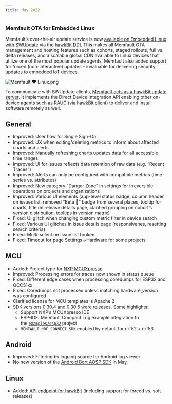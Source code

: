 ```yaml
---
title: May 2022
---
```


### Memfault OTA for Embedded Linux

Memfault’s over-the-air update service is now
[available on Embedded Linux with SWUpdate](/docs/linux/linux-releases-integration-guide)
via the [hawkBit DDI](/docs/linux/linux-memfault-hawkbit-comparison). This makes
all Memfault OTA management and hosting features such as cohorts, staged
rollouts, full vs. delta releases, and a scalable global CDN available to Linux
devices that utilize one of the most popular update agents. Memfault also added
support for forced (non-interactive) updates – invaluable for delivering
security updates to embedded IoT devices.

![Memfault ❤️ Linux.png](/img/blog/2022-05-31-MemfaultHeartLinux.png)

To communicate with SWUpdate clients,
[Memfault acts as a hawkBit update server](/docs/linux/linux-memfault-hawkbit-comparison).
It implements the Direct Device Integration API enabling other on-device agents
such as [RAUC (via hawkBit client)](https://github.com/rauc/rauc-hawkbit) to
deliver and install software remotely as well.

<!-- truncate -->

## General

- Improved: User flow for Single Sign-On
- Improved: UX when editing/deleting metrics to inform about affected charts and
  alerts
- Improved: Manually refreshing charts updates data for all accessible time
  ranges
- Improved: UI for Issues reflects data retention of raw data (e.g. “Recent
  Traces”)
- Improved: Alerts can only be configured with compatible metrics (time-series
  vs. attributes)
- Improved: New category “Danger Zone” in settings for irreversible operations
  on projects and organizations
- Improved: Various UI elements (app-level status badge, column header on issues
  list, removed “Beta 🧪” badge from several places, tooltip for charts, title
  on release details page, clarified grouping on cohort’s version distribution,
  tooltips in version matrix)
- Fixed: UI glitch when changing custom metric filter in device search
- Fixed: Various UI glitches in issue details page (responsivenes, resetting
  search criteria)
- Fixed: Multi-select on Issue list broken
- Fixed: Timeout for page Settings→Hardware for some projects

## MCU

- Added: Project type for [NXP MCUXpresso](/docs/mcu/arm-nxp-mcuxpresso-guide/)
- Improved: Processing errors for traces now shown in status queue
- Fixed: Different edge cases when processing coredumps for ESP32 and QCC51xx
- Fixed: Coredumps not processed unless matching hardware_version was configured
- Clarified license for MCU templates is Apache 2
- SDK versions
  [0.30.4](https://github.com/memfault/memfault-firmware-sdk/blob/master/CHANGES.md#changes-between-memfault-sdk-0304-and-sdk-0303---may-4-2022)
  and
  [0.30.5](https://github.com/memfault/memfault-firmware-sdk/blob/master/CHANGES.md#changes-between-memfault-sdk-0305-and-sdk-0304---may-24-2022)
  were releases. Some highlights:
  - Support NXP’s MCUXpresso IDE
  - ESP-IDF: Memfault Compact Log example integration to
    the [`examples/esp32`](https://github.com/memfault/memfault-firmware-sdk/blob/master/examples/esp32) project
  - `MEMFAULT_NRF_CONNECT_SDK` enabled by default for nrf52 + nrf53

## Android

- Improved: Filtering by logging source for Android log viewer
- No new version of
  the [Android Bort AOSP SDK](https://github.com/memfault/bort) in May.

## Linux

- Added:
  [API endpoint for hawkBit](/docs/linux/linux-memfault-hawkbit-comparison)
  (including support for forced vs. soft releases)
